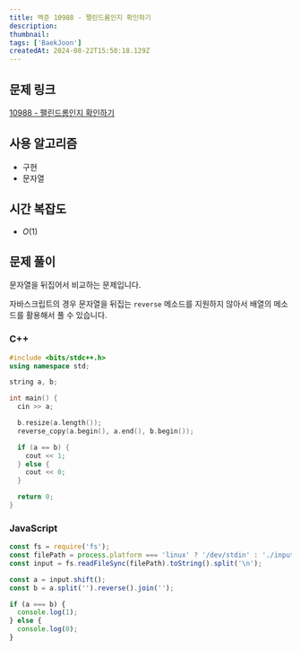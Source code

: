 ```yaml
---
title: 백준 10988 - 팰린드롬인지 확인하기
description:
thumbnail:
tags: ['BaekJoon']
createdAt: 2024-08-22T15:50:18.129Z
---
```


## 문제 링크

[10988 - 팰린드롬인지 확인하기](https://www.acmicpc.net/problem/10988)

## 사용 알고리즘

- 구현
- 문자열

## 시간 복잡도

- $O(1)$

## 문제 풀이

문자열을 뒤집어서 비교하는 문제입니다.

자바스크립트의 경우 문자열을 뒤집는 `reverse` 메소드를 지원하지 않아서 배열의 메소드를 활용해서 풀 수 있습니다.

### C++

```c++ title="C++"
#include <bits/stdc++.h>
using namespace std;

string a, b;

int main() {
  cin >> a;

  b.resize(a.length());
  reverse_copy(a.begin(), a.end(), b.begin());

  if (a == b) {
    cout << 1;
  } else {
    cout << 0;
  }

  return 0;
}
```

### JavaScript

```js title="JavaScript"
const fs = require('fs');
const filePath = process.platform === 'linux' ? '/dev/stdin' : './input.txt';
const input = fs.readFileSync(filePath).toString().split('\n');

const a = input.shift();
const b = a.split('').reverse().join('');

if (a === b) {
  console.log(1);
} else {
  console.log(0);
}
```
